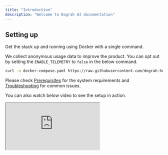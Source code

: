 ```yaml
---
title: "Introduction"
description: "Welcome to Dograh AI documentation"
---
```


## Setting up

Get the stack up and running using Docker with a single command.

<Note>We collect anonymous usage data to improve the product. You can opt out by setting the `ENABLE_TELEMETRY` to `false` in the below command.</Note>

```bash
curl -o docker-compose.yaml https://raw.githubusercontent.com/dograh-hq/dograh/main/docker-compose.yaml && REGISTRY=ghcr.io/dograh-hq ENABLE_TELEMETRY=true docker compose up
```

Please check [Prerequisites](getting-started/prerequisites) for the system requirements and [Troubleshooting](getting-started/troubleshooting) for common issues.

You can also watch below video to see the setup in action.

<iframe
  className="w-full aspect-video rounded-xl"
  src="https://www.tella.tv/video/cmgbysbsz00kw0bjm2qnc5f1d/embed?b=1&title=1&a=1&loop=0&t=0&muted=0&wt=1"
  title="Dogrh Getting Started"
  allow="accelerometer; autoplay; clipboard-write; encrypted-media; gyroscope; picture-in-picture"
  allowFullScreen
></iframe>
